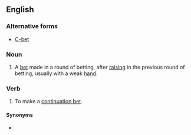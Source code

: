 ==English==

===Alternative forms===
* [[C-bet]] {{qualifier|slang}}

===Noun===
{{en-noun|sg=[[continuation]] [[bet]]}}

# {{poker}} A [[bet]] made in a round of betting, after [[raise#Verb|raising]] in the previous round of betting, usually with a weak [[hand#Noun|hand]].

===Verb===
{{en-verb|inf=to [[continuation]] [[bet]]|continuation bets|continuation betting|continuation bet}}

# {{poker}} To make a [[#Noun|continuation bet]].

====Synonyms====
* {{sense|to make such a bet}} {{l|en|continue}}